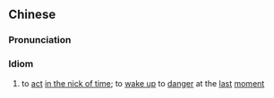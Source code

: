{{also|悬崖勒马}}
==Chinese==
{{zh-forms|lit=to rein in the horse at the edge of the precipice|s=悬崖勒马|type=22}}

===Pronunciation===
{{zh-pron
|m=xuán崖 lèmǎ
|c=jyun4 ngaai4 lak6 maa5
|cat=cy
}}

===Idiom===
{{zh-idiom}}

# to [[act]] [[in the nick of time]]; to [[wake up]] to [[danger]] at the [[last]] [[moment]]